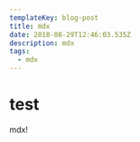 ```yaml
---
templateKey: blog-post
title: mdx
date: 2018-08-29T12:46:03.535Z
description: mdx
tags:
  - mdx
---
```



# test

mdx!

<Chart
  symbol="NASDAQ:AAPL"
  widgetType="chart"
  chart="mH5of7i1"
  locale="jp"
  autosize
  mobileStatic
/>

